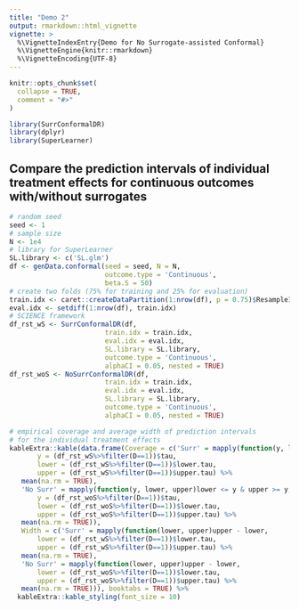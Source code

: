 ```yaml
---
title: "Demo 2"
output: rmarkdown::html_vignette
vignette: >
  %\VignetteIndexEntry{Demo for No Surrogate-assisted Conformal}
  %\VignetteEngine{knitr::rmarkdown}
  %\VignetteEncoding{UTF-8}
---
```


```r
knitr::opts_chunk$set(
  collapse = TRUE,
  comment = "#>"
)
```

```r
library(SurrConformalDR)
library(dplyr)
library(SuperLearner)
```

## Compare the prediction intervals of individual treatment effects for continuous outcomes with/without surrogates

```r
# random seed
seed <- 1
# sample size
N <- 1e4
# library for SuperLearner
SL.library <- c('SL.glm')
df <- genData.conformal(seed = seed, N = N, 
                        outcome.type = 'Continuous',
                        beta.S = 50)
# create two folds (75% for training and 25% for evaluation)
train.idx <- caret::createDataPartition(1:nrow(df), p = 0.75)$Resample1
eval.idx <- setdiff(1:nrow(df), train.idx)
# SCIENCE framework
df_rst_wS <- SurrConformalDR(df, 
                        train.idx = train.idx, 
                        eval.idx = eval.idx,
                        SL.library = SL.library,
                        outcome.type = 'Continuous',
                        alphaCI = 0.05, nested = TRUE)
df_rst_woS <- NoSurrConformalDR(df, 
                        train.idx = train.idx, 
                        eval.idx = eval.idx,
                        SL.library = SL.library,
                        outcome.type = 'Continuous',
                        alphaCI = 0.05, nested = TRUE)
```
```r
# empirical coverage and average width of prediction intervals 
# for the individual treatment effects
kableExtra::kable(data.frame(Coverage = c('Surr' = mapply(function(y, lower, upper)lower <= y & upper >= y, 
       y = (df_rst_wS%>%filter(D==1))$tau, 
       lower = (df_rst_wS%>%filter(D==1))$lower.tau,
       upper = (df_rst_wS%>%filter(D==1))$upper.tau) %>% 
   mean(na.rm = TRUE),
   'No Surr' = mapply(function(y, lower, upper)lower <= y & upper >= y, 
       y = (df_rst_woS%>%filter(D==1))$tau, 
       lower = (df_rst_woS%>%filter(D==1))$lower.tau,
       upper = (df_rst_woS%>%filter(D==1))$upper.tau) %>% 
   mean(na.rm = TRUE)), 
   Width = c('Surr' = mapply(function(lower, upper)upper - lower, 
       lower = (df_rst_wS%>%filter(D==1))$lower.tau,
       upper = (df_rst_wS%>%filter(D==1))$upper.tau) %>% 
   mean(na.rm = TRUE), 
   'No Surr' = mapply(function(lower, upper)upper - lower, 
       lower = (df_rst_woS%>%filter(D==1))$lower.tau,
       upper = (df_rst_woS%>%filter(D==1))$upper.tau) %>% 
   mean(na.rm = TRUE))), booktabs = TRUE) %>%
  kableExtra::kable_styling(font_size = 10)
```

